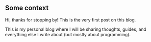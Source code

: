 ## Some context

Hi, thanks for stopping by! This is the very first post on this blog.

This is my personal blog where I will be sharing thoughts, guides, and everything else I write about (but mostly about programming).